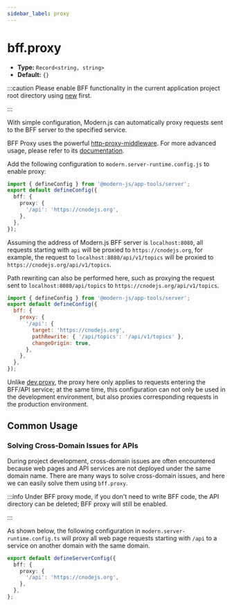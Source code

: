 ```yaml
---
sidebar_label: proxy
---
```


# bff.proxy

- **Type:** `Record<string, string>`
- **Default:** `{}`

:::caution
Please enable BFF functionality in the current application project root directory using [new](/apis/app/commands#modern-new) first.

:::

With simple configuration, Modern.js can automatically proxy requests sent to the BFF server to the specified service.

BFF Proxy uses the powerful [http-proxy-middleware](https://github.com/chimurai/http-proxy-middleware). For more advanced usage, please refer to its [documentation](https://github.com/chimurai/http-proxy-middleware#options).

Add the following configuration to `modern.server-runtime.config.js` to enable proxy:

```ts title="modern.server-runtime.config.ts"
import { defineConfig } from '@modern-js/app-tools/server';
export default defineConfig({
  bff: {
    proxy: {
      '/api': 'https://cnodejs.org',
    },
  },
});
```

Assuming the address of Modern.js BFF server is `localhost:8080`, all requests starting with `api` will be proxied to `https://cnodejs.org`, for example, the request to `localhost:8080/api/v1/topics` will be proxied to `https://cnodejs.org/api/v1/topics`.

Path rewriting can also be performed here, such as proxying the request sent to `localhost:8080/api/topics` to `https://cnodejs.org/api/v1/topics`.

```js title="modern.server-runtime.config.js"
import { defineConfig } from '@modern-js/app-tools/server';
export default defineConfig({
  bff: {
    proxy: {
      '/api': {
        target: 'https://cnodejs.org',
        pathRewrite: { '/api/topics': '/api/v1/topics' },
        changeOrigin: true,
      },
    },
  },
});
```

Unlike [dev.proxy](/configure/app/dev/proxy), the proxy here only applies to requests entering the BFF/API service; at the same time, this configuration can not only be used in the development environment, but also proxies corresponding requests in the production environment.

## Common Usage

### Solving Cross-Domain Issues for APIs

During project development, cross-domain issues are often encountered because web pages and API services are not deployed under the same domain name.
There are many ways to solve cross-domain issues, and here we can easily solve them using `bff.proxy`.

:::info
Under BFF proxy mode, if you don't need to write BFF code, the API directory can be deleted; BFF proxy will still be enabled.

:::

As shown below, the following configuration in `modern.server-runtime.config.ts` will proxy all web page requests starting with `/api` to a service on another domain with the same domain.

```ts title="modern.server-runtime.config.ts"
export default defineServerConfig({
  bff: {
    proxy: {
      '/api': 'https://cnodejs.org',
    },
  },
};
```

